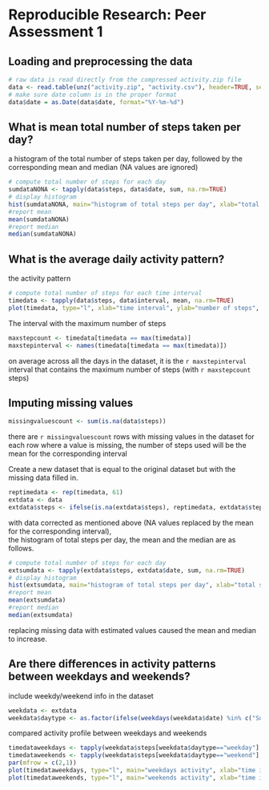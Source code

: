 # Reproducible Research: Peer Assessment 1


## Loading and preprocessing the data
```r
# raw data is read directly from the compressed activity.zip file 
data <- read.table(unz("activity.zip", "activity.csv"), header=TRUE, sep=",")
# make sure date column is in the proper format
data$date = as.Date(data$date, format="%Y-%m-%d")
```

## What is mean total number of steps taken per day?

a histogram of the total number of steps taken per day, followed by the corresponding mean and median 
(NA values are ignored) 
```r
# compute total number of steps for each day
sumdataNONA <- tapply(data$steps, data$date, sum, na.rm=TRUE)
# display histogram
hist(sumdataNONA, main="histogram of total steps per day", xlab="total steps")
#report mean
mean(sumdataNONA)
#report median
median(sumdataNONA)
```

## What is the average daily activity pattern?

the activity pattern
```r
# compute total number of steps for each time interval 
timedata <- tapply(data$steps, data$interval, mean, na.rm=TRUE)
plot(timedata, type="l", xlab="time interval", ylab="number of steps", xaxt='n'); axis(1, labels = c('0:00', '4:10', '08:20', '12:30', '16:40', '20:50'), at = c(0, 50, 100, 150, 200, 250))
```

The interval with the maximum number of steps
```r
maxstepcount <- timedata[timedata == max(timedata)]
maxstepinterval <- names(timedata[timedata == max(timedata)])
```
on average across all the days in the dataset, it is the `r maxstepinterval` interval that contains the maximum number of steps  (with `r maxstepcount` steps)


## Imputing missing values

```r
missingvaluescount <- sum(is.na(data$steps))
```
there are `r missingvaluescount` rows with missing values in the dataset
for each row where a value is missing, the number of steps used will  be the mean for the corresponding interval

Create a new dataset that is equal to the original dataset but with the missing data filled in.
```r
reptimedata <- rep(timedata, 61)
extdata <- data
extdata$steps <- ifelse(is.na(extdata$steps), reptimedata, extdata$steps)
```


with data corrected as mentioned above (NA values replaced by the mean for the corresponding interval),  
the histogram of total steps per day, the mean and the median are as follows.
```r
# compute total number of steps for each day
extsumdata <- tapply(extdata$steps, extdata$date, sum, na.rm=TRUE)
# display histogram
hist(extsumdata, main="histogram of total steps per day", xlab="total steps")
#report mean
mean(extsumdata)
#report median
median(extsumdata)
```
replacing missing data with estimated values caused the mean and median to increase.


## Are there differences in activity patterns between weekdays and weekends?


include weekdy/weekend info in the dataset
```r
weekdata <- extdata
weekdata$daytype <- as.factor(ifelse(weekdays(weekdata$date) %in% c("Sunday", "Saturday"), "weekend", "weekday"))

```

compared activity profile between weekdays and weekends
```r
timedataweekdays <- tapply(weekdata$steps[weekdata$daytype=="weekday"], weekdata$interval[weekdata$daytype=="weekday"], mean)
timedataweekends <- tapply(weekdata$steps[weekdata$daytype=="weekend"], weekdata$interval[weekdata$daytype=="weekend"], mean)
par(mfrow = c(2,1))
plot(timedataweekdays, type="l", main="weekdays activity", xlab="time interval", ylab="number of steps", xaxt='n'); axis(1, labels = c('0:00', '4:10', '08:20', '12:30', '16:40', '20:50'), at = c(0, 50, 100, 150, 200, 250))
plot(timedataweekends, type="l", main="weekends activity", xlab="time interval", ylab="number of steps", xaxt='n'); axis(1, labels = c('0:00', '4:10', '08:20', '12:30', '16:40', '20:50'), at = c(0, 50, 100, 150, 200, 250))

```


